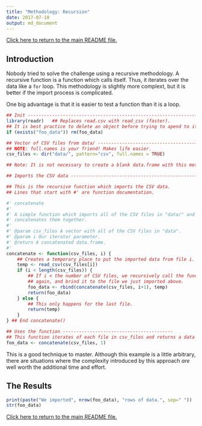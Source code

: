 ```yaml
---
title: "Methodology: Recursion"
date: 2017-07-10
output: md_document
---
```


[Click here to return to the main README file.](./README.md)

## Introduction

Nobody tried to solve the challenge using a recursive methodology. A
recursive function is a function which calls itself. Thus, it iterates
over the data like a `for` loop. This methodology is slightly more
complext, but it is better if the import process is complicated.

One big advantage is that it is easier to test a function than it is a
loop.

```r

## Init ------------------------------------------------------------------------
library(readr)   ## Replaces read.csv with read_csv (faster).
## It is best practice to delete an object before trying to apend to it.
if (exists("foo_data")) rm(foo_data)

## Vector of CSV files from data/ ----------------------------------------------
## NOTE: full.names is your friend! Makes life easier.
csv_files <- dir("data/", pattern="csv", full.names = TRUE)

## Note: It is not necessary to create a blank data.frame with this method.

## Imports the CSV data --------------------------------------------------------

## This is the recursive function which imports the CSV data.
## Lines that start with #' are function documentation.

#' concatenate
#'
#' A simple function which imports all of the CSV files in "data/" and
#' concatenates them together.
#'
#' @param csv_files A vector with all of the CSV files in "data".
#' @param i Our iterator parameter.
#' @return A concatenated data.frame.
#' 
concatenate <- function(csv_files, i) {
    ## Creates a temporary place to put the imported data from file i.
    temp <- read_csv(csv_files[i])
    if (i < length(csv_files)) {
        ## If i < the number of CSV files, we recursively call the function
        ## again, and brind it to the file we just imported above.
        foo_data <- rbind(concatenate(csv_files, i+1), temp)
        return(foo_data)
    } else {
        ## This only happens for the last file.
        return(temp)
    }
} ## End concatenate()

## Uses the function -----------------------------------------
## This function iterates of each file in csv_files and returns a data frame.
foo_data <- concatenate(csv_files, 1)

```

This is a good technique to master. Although this example is a little
arbitrary, there are situations where the complexity introduced by
this approach _are_ well worth the additional time and effort.


## The Results

```r

print(paste("We imported", nrow(foo_data), "rows of data.", sep=" "))
str(foo_data)

```

[Click here to return to the main README file.](./README.md)
